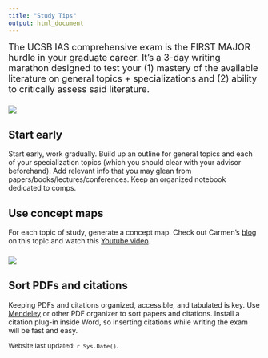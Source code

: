 ```yaml
---
title: "Study Tips"
output: html_document
---
```

<font size="4"> The UCSB IAS comprehensive exam is the FIRST MAJOR hurdle in your graduate career. It's a 3-day writing marathon designed to test your (1) mastery of the available literature on general topics + specializations and (2) ability to critically assess said literature. </font size="4"> 
<br>

### 
![](images/fun.jpg)
<br>

## Start early

Start early, work gradually. Build up an outline for general topics and each of your specialization topics (which you should clear with your advisor beforehand). Add relevant info that you may glean from papers/books/lectures/conferences. Keep an organized notebook dedicated to comps. 

## Use concept maps

For each topic of study, generate a concept map. Check out Carmen's [blog](https://theinformalscientist.com/concept-maps-and-the-path-to-deep-learning/) on this topic and watch this [Youtube video](https://www.youtube.com/watch?v=8XGQGhli0I0). 

### 
![](images/conceptmap2.gif)

## Sort PDFs and citations

Keeping PDFs and citations organized, accessible, and tabulated is key. Use [Mendeley](https://www.mendeley.com) or other PDF organizer to sort papers and citations. Install a citation plug-in inside Word, so inserting citations while writing the exam will be fast and easy. 

<font size="2">Website last updated: `r Sys.Date()`.</font size="3">
